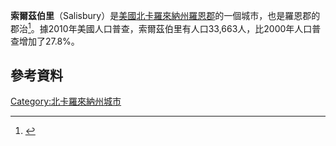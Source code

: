 {{Infobox settlement
|official_name            = Salisbury, North Carolina
|settlement_type          = [[City|City]]
|nickname                 =
|motto                    =
<!-- Images -->
|image_skyline            = Downtown Salisbury 11.jpg
|imagesize                = 300px
|image_caption            =
|image_flag               =
|image_seal               = <!-- 檔案不存在 Seal of Salisbury, North Carolina.png ，可從英文維基百科取得 -->
<!-- Maps -->
|image_map                = NCMap-doton-Salisbury.PNG
|mapsize                  = 250x200px
|map_caption              = 在北卡羅來納州的位置
|image_map1               =
|mapsize1                 =
|map_caption1             =
<!-- Location -->
|subdivision_type         = 國家
|subdivision_name         = [[美國|美國]]
|subdivision_type1        = 州
|subdivision_name1        = [[北卡羅來納州|北卡羅來納州]]
|subdivision_type2        = 郡
|subdivision_name2        = [[羅恩郡|羅恩郡]]
|government_footnotes     =
|government_type          =
|leader_title             =
|leader_name              =
|leader_title1            =
|leader_name1             =
|established_title        =
|established_date         = 1763
<!-- Area -->
|unit_pref  =  Imperial
|area_footnotes           =
|area_magnitude           =
|area_total_km2           = 46.0
|area_land_km2            = 46.0
|area_water_km2           = 0.0
|area_total_sq_mi         = 17.8
|area_land_sq_mi          = 17.8
|area_water_sq_mi         = 0.0
<!-- Population -->
|population_as_of         = [[2010年美國人口普查|2010]]
|population_footnotes     =
|population_total         = 33663
|population_density_km2   = 574.7
|population_density_sq_mi = 1488.3
<!-- General information -->
|timezone                 = [[North_American_Eastern_Time_Zone|Eastern (EST)]]
|utc_offset               = -5
|timezone_DST             = EDT
|utc_offset_DST           = -4
|elevation_footnotes      =
|elevation_m              = 241
|elevation_ft             = 791
|coordinates_display      = inline,title
|coordinates_type         = region:US_type:city
|latd = 35 |latm = 40 |lats = 6 |latNS = N
|longd = 80 |longm = 28 |longs = 43 |longEW = W
<!-- Area/postal codes & others -->
|postal_code_type         = [[ZIP_code|ZIP code]]s
|postal_code              = 28144-28147
|area_code                = [[Area_code_704|704]],980
|blank_name               = [[Federal_Information_Processing_Standard|FIPS code]]
|blank_info               = 37-58860<ref name="GR2">{{cite web|url=http://factfinder2.census.gov|publisher=[[United_States_Census_Bureau|United States Census Bureau]]|accessdate=2008-01-31|title=American FactFinder|archive-date=2013-09-11|archive-url=https://web.archive.org/web/20130911234518/http://factfinder2.census.gov/|dead-url=no}}</ref>
|blank1_name              = [[Geographic_Names_Information_System|GNIS]] feature ID
|blank1_info              = 0994186<ref name="GR3">{{cite web|url=http://geonames.usgs.gov|accessdate=2008-01-31|title=US Board on Geographic Names|publisher=[[United_States_Geological_Survey|United States Geological Survey]]|date=2007-10-25|archive-date=2012-02-26|archive-url=https://www.webcitation.org/65jET5cdV?url=http://geonames.usgs.gov/|dead-url=no}}</ref>
|website                  = {{URL|1=http://www.salisburync.gov}}
|footnotes                =
}}
'''索爾茲伯里'''（Salisbury）是[[美國|美國]][[北卡羅來納州|北卡羅來納州]][[羅恩郡|羅恩郡]]的一個城市，也是羅恩郡的郡治<ref name="GR6">{{cite web|url=http://www.naco.org/Counties/Pages/FindACounty.aspx|accessdate=2011-06-07|title=Find a County|publisher=National Association of Counties|archive-date=2015-05-10|archive-url=https://www.webcitation.org/6YQozzgAf?url=http://www.naco.org/Counties/Pages/FindACounty.aspx|dead-url=no}}</ref>。據2010年美國人口普查，索爾茲伯里有人口33,663人，比2000年人口普查增加了27.8%。
==參考資料==
{{Reflist}}
[[Category:北卡羅來納州城市|Category:北卡羅來納州城市]]